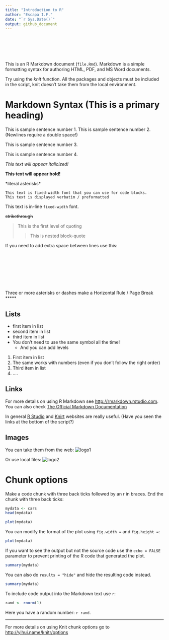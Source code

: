 ```yaml
---
title: "Introduction to R"
author: "Escapa I.F."
date: "`r Sys.Date()`"
output: github_document
---
```

<br></br> 
<br></br> 

This is an R Markdown document (`file.Rmd`). Markdown is a simple formatting syntax for authoring HTML, PDF, and MS Word documents. 

Try using the *knit* function. All the packages and objects must be included in the script, knit doesn't take them from the local environment.

# Markdown Syntax (This is a primary heading)

This is sample sentence number 1. 
This is sample sentence number 2. (Newlines require a double space!)

This is sample sentence number 3. 

This is sample sentence number 4.

*This text will appear italicized!*

**This text will appear bold!**

\*literal asterisks\*

```
This text is fixed-width font that you can use for code blocks.
This text is displayed verbatim / preformatted
```

This text is in-line `fixed-width` font.

~~strikethrough~~

> This is the first level of quoting
>
> > This is nested block-quote

If you need to add extra space between lines use this:
<br></br> 
<br></br> 
<br></br> 
<br></br> 


Three or more asterisks or dashes make a Horizontal Rule / Page Break
*****


## Lists 

- first item in list
- second item in list
- third item in list
* You don't need to use the same symbol all the time!
    - And you can add levels
    
1. First item in list
5. The same works with numbers (even if you don't follow the right order)
2. Third item in list
3. ....

## Links 

For more details on using R Markdown see <http://rmarkdown.rstudio.com>.
You can also check [The Official Markdown Documentation](http://daringfireball.net/projects/markdown/basics)

In general [R Studio][1] and [Knirt][2] websites are really useful. (Have you seen the links at the bottom of the script?)

## Images 

You can take them from the web:
![logo1](http://www.r-project.org/Rlogo.jpg)


Or use local files:
![logo2](figures/knit-logo.png)



 [1]: http://www.rstudio.com/ "R Studio" 
 [2]: http://yihui.name/knitr/ "Knirt" 
 
 
# Chunk options

Make a code chunk with three back ticks followed by an r in braces. End the chunk with three back ticks:

```r
mydata <- cars
head(mydata)
```

```r
plot(mydata)
```

You can modify the format of the plot using `fig.width =` and `fig.height =`:
```r
plot(mydata)
```

If you want to see the output but not the source code use the `echo = FALSE` parameter to prevent printing of the R code that generated the plot. 
```r
summary(mydata)
```

You can also do `results = "hide"` and hide the resulting code instead.
```r
summary(mydata)
```

To include code output into the Markdown text use `r  `: 
```r
rand <- rnorm(1)
```
Here you have a random number: `r rand`.

******


For more details on using Knit chunk options go to <http://yihui.name/knitr/options>



